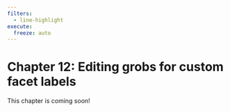 ```yaml
---
filters:
  - line-highlight
execute: 
  freeze: auto
---
```


# Chapter 12: Editing grobs for custom facet labels {#sec-chap2}

::: {.callout-caution}

This chapter is coming soon!

:::
